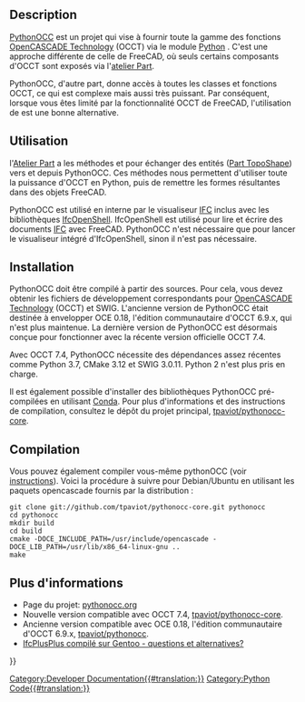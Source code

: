 <languages/>

== Description ==

[[PythonOCC/fr|PythonOCC]] est un projet qui vise à fournir toute la gamme des fonctions [[OpenCASCADE/fr|OpenCASCADE Technology]] (OCCT) via le module [[Python/fr|Python]] {{incode|OCC}}. C'est une approche différente de celle de FreeCAD, où seuls certains composants d'OCCT sont exposés via l'[[Part_Workbench/fr|atelier Part]].

PythonOCC, d'autre part, donne accès à toutes les classes et fonctions OCCT, ce qui est complexe mais aussi très puissant. Par conséquent, lorsque vous êtes limité par la fonctionnalité OCCT de FreeCAD, l'utilisation de {{incode|pythonOCC}} est une bonne alternative.

<span id="Usage"></span>
== Utilisation ==

l'[[Part_Workbench/fr|Atelier Part]] a les méthodes {{incode|Part.__toPythonOCC__()}} et {{incode|Part.__fromPythonOCC__()}} pour échanger des entités {{incode|TopoDS_Shape}} ([[Part_TopoShape/fr|Part TopoShape]]) vers et depuis PythonOCC. Ces méthodes nous permettent d'utiliser toute la puissance d'OCCT en Python, puis de remettre les formes résultantes dans des objets FreeCAD.

PythonOCC est utilisé en interne par le visualiseur [[Arch_IFC/fr|IFC]] inclus avec les bibliothèques [[IfcOpenShell/fr|IfcOpenShell]]. IfcOpenShell est utilisé pour lire et écrire des documents [[Arch_IFC/fr|IFC]] avec FreeCAD. PythonOCC n'est nécessaire que pour lancer le visualiseur intégré d'IfcOpenShell, sinon il n'est pas nécessaire.

== Installation ==

PythonOCC doit être compilé à partir des sources. Pour cela, vous devez obtenir les fichiers de développement correspondants pour [[OpenCASCADE/fr|OpenCASCADE Technology]] (OCCT) et SWIG. L'ancienne version de PythonOCC était destinée à envelopper OCE 0.18, l'édition communautaire d'OCCT 6.9.x, qui n'est plus maintenue. La dernière version de PythonOCC est désormais conçue pour fonctionner avec la récente version officielle OCCT 7.4.

Avec OCCT 7.4, PythonOCC nécessite des dépendances assez récentes comme Python 3.7, CMake 3.12 et SWIG 3.0.11. Python 2 n'est plus pris en charge.

Il est également possible d'installer des bibliothèques PythonOCC pré-compilées en utilisant [[Conda/fr|Conda]]. Pour plus d'informations et des instructions de compilation, consultez le dépôt du projet principal, [https://github.com/tpaviot/pythonocc-core tpaviot/pythonocc-core].

== Compilation ==

Vous pouvez également compiler vous-même pythonOCC (voir [https://github.com/tpaviot/pythonocc-core/blob/master/INSTALL.md instructions]). Voici la procédure à suivre pour Debian/Ubuntu en utilisant les paquets opencascade fournis par la distribution :

<pre>
git clone git://github.com/tpaviot/pythonocc-core.git pythonocc
cd pythonocc
mkdir build
cd build
cmake -DOCE_INCLUDE_PATH=/usr/include/opencascade -DOCE_LIB_PATH=/usr/lib/x86_64-linux-gnu ..
make
</pre>

<span id="More_information"></span>
== Plus d'informations ==

* Page du projet: [http://www.pythonocc.org/ pythonocc.org]
* Nouvelle version compatible avec OCCT 7.4, [https://github.com/tpaviot/pythonocc-core tpaviot/pythonocc-core].
* Ancienne version compatible avec OCE 0.18, l'édition communautaire d'OCCT 6.9.x, [https://github.com/tpaviot/pythonocc tpaviot/pythonocc].
* [https://forum.freecadweb.org/viewtopic.php?f=39&t=33254 IfcPlusPlus compilé sur Gentoo - questions et alternatives?]

{{Powerdocnavi{{#translation:}}}}
[[Category:Developer Documentation{{#translation:}}]]
[[Category:Python Code{{#translation:}}]]
{{clear}}